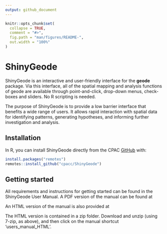```yaml
---
output: github_document
---
```


<!-- README.md is generated from README.Rmd. Please edit that file -->

```r
knitr::opts_chunk$set(
  collapse = TRUE,
  comment = "#>",
  fig.path = "man/figures/README-",
  out.width = "100%"
)
```

# ShinyGeode

<!-- badges: start -->
<!-- badges: end -->

ShinyGeode is an interactive and user-friendly interface for the **geode** package. Via this interface, all of the spatial mapping and analysis functions of geode are available through point-and-click, drop-down menus, check-boxes and sliders. No R scripting is needed.

The purpose of ShinyGeode is to provide a low barrier interface that benefits a wide range of users.  It allows rapid interaction with spatial data for identifying patterns, generating hypotheses, and informing further investigation and analysis.



## Installation

In R, you can install ShinyGeode directly from the CPAC [GitHub](https://github.com/cpacc/) with:

``` r
install.packages("remotes")
remotes::install_github("cpacc/ShinyGeode")
```

## Getting started

All requirements and instructions for getting started can be found in the ShinyGeode User Manual. A PDF version of the manual can be found at



An HTML version of the manual is also provided at



The HTML version is contained in a zip folder. Download and unzip (using 7-zip, as above), and then click on the manual shortcut ‘users_manual_HTML’.

